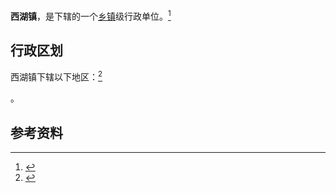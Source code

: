 {{中国乡级行政区|32/10/03/111/000}}

'''西湖镇'''，是{{PRC admin/fullname|32/10/03/111/000|3}}下辖的一个[[乡镇|乡镇]]级行政单位。<ref>{{PRC admin/ref sgc|{{PRC admin/parent|32/10/03/111/000}}}}</ref>

== 行政区划 ==

西湖镇下辖以下地区：<ref>{{PRC admin/ref sgc|32/10/03/111/000}}</ref>

{{PRC admin/children|32/10/03/111/000}}。

== 参考资料 ==

{{reflist}}

{{PRC admin/navcat|32/10/03/111/000}}
{{江苏行政区划小作品}}